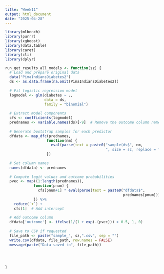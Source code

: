 ```yaml
---
title: "Week11"
output: html_document
date: "2025-04-28"
---
```


```r
library(mlbench)
library(purrr)
library(xgboost)
library(data.table)
library(caret)
library(cli)
library(dplyr)
```


```r

run_get_results_all_models <- function(sz) {
  # Load and prepare original data
  data("PimaIndiansDiabetes2")
  ds <- as.data.frame(na.omit(PimaIndiansDiabetes2))
  
  # Fit logistic regression model
  logmodel <- glm(diabetes ~ .,
                  data = ds,
                  family = "binomial")
  
  # Extract model components
  cfs <- coefficients(logmodel)
  prednames <- variable.names(ds)[-9]  # Remove the outcome column name
  
  # Generate bootstrap samples for each predictor
  dfdata <- map_dfc(prednames,
                   function(nm) {
                     eval(parse(text = paste0("sample(ds$", nm,
                                              ", size = sz, replace = T)")))
                   })
  
  # Set column names
  names(dfdata) <- prednames
  
  # Compute logit values and outcome probabilities
  pvec <- map((1:length(prednames)),
             function(pnum) {
               cfs[pnum+1] * eval(parse(text = paste0("dfdata$",
                                                      prednames[pnum])))
             }) %>% 
    reduce(`+`) + 
    cfs[1]  # Add intercept
  
  # Add outcome column
  dfdata['outcome'] <- ifelse(1/(1 + exp(-(pvec))) > 0.5, 1, 0)
  
  # Save to CSV if requested
  file_path <- paste("sample_", sz,".csv", sep = "")
  write.csv(dfdata, file_path, row.names = FALSE)
  message(paste("Data saved to", file_path))

  
  
  
}

```
